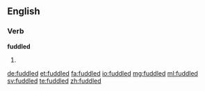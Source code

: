==English==

===Verb===
'''fuddled'''

# {{en-past of|fuddle}}

[[de:fuddled]]
[[et:fuddled]]
[[fa:fuddled]]
[[io:fuddled]]
[[mg:fuddled]]
[[ml:fuddled]]
[[sv:fuddled]]
[[te:fuddled]]
[[zh:fuddled]]